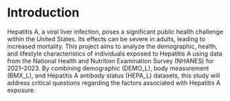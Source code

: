 # Introduction
Hepatitis A, a viral liver infection, poses a significant public health challenge within the United States. Its effects can be severe in adults, leading to increased mortality. This project aims to analyze the demographic, health, and lifestyle characteristics of individuals exposed to Hepatitis A using data from the National Health and Nutrition Examination Survey (NHANES) for 2021–2023. By combining demographic (DEMO_L), body measurement (BMX_L), and Hepatitis A antibody status (HEPA_L) datasets, this study will address critical questions regarding the factors associated with Hepatitis A exposure.